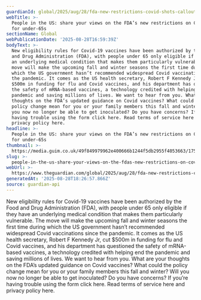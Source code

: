 ```yaml
---
guardianId: global/2025/aug/28/fda-new-restrictions-covid-shots-callout
webTitle: >-
  People in the US: share your views on the FDA’s new restrictions on Covid jabs
  for under-65s
sectionName: Global
webPublicationDate: '2025-08-28T16:59:39Z'
bodyText: >-
  New eligibility rules for Covid-19 vaccines have been authorized by the Food
  and Drug Administration (FDA), with people under 65 only eligible if they have
  an underlying medical condition that makes them particularly vulnerable. The
  move will make the upcoming fall and winter seasons the first time during
  which the US government hasn’t recommended widespread Covid vaccinations since
  the pandemic. It comes as the US health secretary, Robert F Kennedy Jr, cut
  $500m in funding for flu and Covid vaccines, and his department has questioned
  the safety of mRNA-based vaccines, a technology credited with helping end the
  pandemic and saving millions of lives. We want to hear from you. What are your
  thoughts on the FDA’s updated guidance on Covid vaccines? What could the
  policy change mean for you or your family members this fall and winter? Will
  you now no longer be able to get inoculated? Do you have concerns? If you’re
  having trouble using the form click here. Read terms of service here and
  privacy policy here.
headline: >-
  People in the US: share your views on the FDA’s new restrictions on Covid jabs
  for under-65s
thumbnail: >-
  https://media.guim.co.uk/49f849979962e400666b1244f5db2955f4053663/175_896_3127_2503/500.jpg
slug: >-
  people-in-the-us-share-your-views-on-the-fdas-new-restrictions-on-covid-jabs-for-under-65s
webUrl: >-
  https://www.theguardian.com/global/2025/aug/28/fda-new-restrictions-covid-shots-callout
generatedAt: '2025-08-28T18:26:57.866Z'
source: guardian-api
---
```

New eligibility rules for Covid-19 vaccines have been authorized by the Food and Drug Administration (FDA), with people under 65 only eligible if they have an underlying medical condition that makes them particularly vulnerable. The move will make the upcoming fall and winter seasons the first time during which the US government hasn’t recommended widespread Covid vaccinations since the pandemic. It comes as the US health secretary, Robert F Kennedy Jr, cut $500m in funding for flu and Covid vaccines, and his department has questioned the safety of mRNA-based vaccines, a technology credited with helping end the pandemic and saving millions of lives. We want to hear from you. What are your thoughts on the FDA’s updated guidance on Covid vaccines? What could the policy change mean for you or your family members this fall and winter? Will you now no longer be able to get inoculated? Do you have concerns? If you’re having trouble using the form click here. Read terms of service here and privacy policy here.
